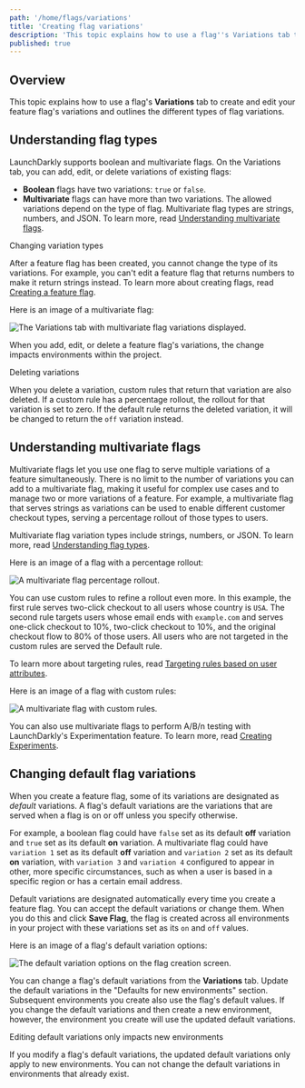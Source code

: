 ```yaml
---
path: '/home/flags/variations'
title: 'Creating flag variations'
description: 'This topic explains how to use a flag''s Variations tab to create and edit your feature flag''s variations and outlines the different types of flag variations.'
published: true
---
```


## Overview

This topic explains how to use a flag's **Variations** tab to create and edit your feature flag's variations and outlines the different types of flag variations.

## Understanding flag types

LaunchDarkly supports boolean and multivariate flags. On the Variations tab, you can add, edit, or delete variations of existing flags:

- **Boolean** flags have two variations: `true` or `false`.
- **Multivariate** flags can have more than two variations. The allowed variations depend on the type of flag. Multivariate flag types are strings, numbers, and JSON. To learn more, read [Understanding multivariate flags](#understanding-multivariate-flags).

<Callout intent="info">
<CalloutTitle>Changing variation types</CalloutTitle>
<CalloutDescription>

After a feature flag has been created, you cannot change the type of its variations. For example, you can't edit a feature flag that returns numbers to make it return strings instead. To learn more about creating flags, read [Creating a feature flag](/home/getting-started/feature-flags).

</CalloutDescription>
</Callout>

Here is an image of a multivariate flag:

![The Variations tab with multivariate flag variations displayed.](flag-variations-multivariate.png)

When you add, edit, or delete a feature flag's variations, the change impacts environments within the project.

<Callout intent="alert">
<CalloutTitle>Deleting variations</CalloutTitle>
<CalloutDescription>

When you delete a variation, custom rules that return that variation are also deleted. If a custom rule has a percentage rollout, the rollout for that variation is set to zero. If the default rule returns the deleted variation, it will be changed to return the `off` variation instead.

</CalloutDescription>
</Callout>

## Understanding multivariate flags

Multivariate flags let you use one flag to serve multiple variations of a feature simultaneously. There is no limit to the number of variations you can add to a multivariate flag, making it useful for complex use cases and to manage two or more variations of a feature. For example, a multivariate flag that serves strings as variations can be used to enable different customer checkout types, serving a percentage rollout of those types to users.

Multivariate flag variation types include strings, numbers, or JSON. To learn more, read [Understanding flag types](/sdk/concepts/flag-types#understanding-flag-types).

Here is an image of a flag with a percentage rollout:

![A multivariate flag percentage rollout.](flag-variations-multivariate-rollout.png)

You can use custom rules to refine a rollout even more. In this example, the first rule serves two-click checkout to all users whose country is `USA`. The second rule targets users whose email ends with `example.com` and serves one-click checkout to 10%, two-click checkout to 10%, and the original checkout flow to 80% of those users. All users who are not targeted in the custom rules are served the Default rule.

To learn more about targeting rules, read [Targeting rules based on user attributes](/home/flags/targeting-users#targeting-rules-based-on-user-attributes).

Here is an image of a flag with custom rules:

![A multivariate flag with custom rules.](flag-variations-multivariate-targeting.png)

You can also use multivariate flags to perform A/B/n testing with LaunchDarkly's Experimentation feature. To learn more, read [Creating Experiments](/home/experimentation/create).

## Changing default flag variations

When you create a feature flag, some of its variations are designated as *default* variations. A flag's default variations are the variations that are served when a flag is on or off unless you specify otherwise.

For example, a boolean flag could have `false` set as its default **off** variation and `true` set as its default **on** variation. A multivariate flag could have `variation 1` set as its default **off** variation and `variation 2` set as its default **on** variation, with `variation 3` and `variation 4` configured to appear in other, more specific circumstances, such as when a user is based in a specific region or has a certain email address.

Default variations are designated automatically every time you create a feature flag. You can accept the default variations or change them. When you do this and click **Save Flag**, the flag is created across all environments in your project with these variations set as its `on` and `off` values.

Here is an image of a flag's default variation options:

![The default variation options on the flag creation screen.](flag-create-default-variations.png)

You can change a flag's default variations from the **Variations** tab. Update the default variations in the "Defaults for new environments" section. Subsequent environments you create also use the flag's default values. If you change the default variations and then create a new environment, however, the environment you create will use the updated default variations.

<Callout intent="info">
<CalloutTitle>Editing default variations only impacts new environments</CalloutTitle>
<CalloutDescription>

If you modify a flag's default variations, the updated default variations only apply to new environments. You can not change the default variations in environments that already exist.

</CalloutDescription>
</Callout>
